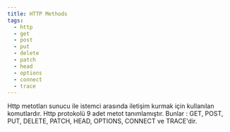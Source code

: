 ```yaml
---
title: HTTP Methods
tags:
  - http
  - get
  - post
  - put
  - delete
  - patch
  - head
  - options
  - connect
  - trace
---
```


Http metotları sunucu ile istemci arasında iletişim kurmak için kullanılan komutlardır. Http protokolü 9 adet metot tanımlamıştır. Bunlar : GET, POST, PUT, DELETE, PATCH, HEAD, OPTIONS, CONNECT ve TRACE'dir.  